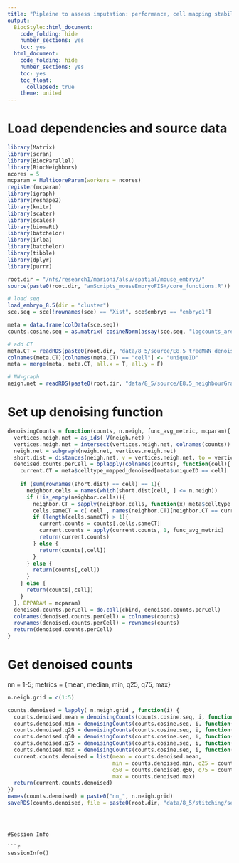 ```yaml
---
title: "Pipleine to assess imputation: performance, cell mapping stability and others."
output:
  BiocStyle::html_document:
    code_folding: hide
    number_sections: yes
    toc: yes  
  html_document:
    code_folding: hide
    number_sections: yes
    toc: yes
    toc_float:
      collapsed: true
    theme: united
---
```



# Load dependencies and source data

```r

library(Matrix)
library(scran)
library(BiocParallel)
library(BiocNeighbors)
ncores = 5
mcparam = MulticoreParam(workers = ncores)
register(mcparam)
library(igraph)
library(reshape2)
library(knitr)
library(scater)
library(scales)
library(biomaRt)
library(batchelor)
library(irlba)
library(batchelor)
library(tibble)
library(dplyr)
library(purrr)

root.dir = "/nfs/research1/marioni/alsu/spatial/mouse_embryo/"
source(paste0(root.dir, "amScripts_mouseEmbryoFISH/core_functions.R"))

# load seq
load_embryo_8.5(dir = "cluster")
sce.seq = sce[!rownames(sce) == "Xist", sce$embryo == "embryo1"]

meta = data.frame(colData(sce.seq))
counts.cosine.seq = as.matrix( cosineNorm(assay(sce.seq, "logcounts_area")) )

# add CT
meta.CT = readRDS(paste0(root.dir, "data/8_5/source/E8.5_treeMNN_denoised.Rds"))
colnames(meta.CT)[colnames(meta.CT) == "cell"] <- "uniqueID"
meta = merge(meta, meta.CT, all.x = T, all.y = F)

# NN-graph
neigh.net = readRDS(paste0(root.dir, "data/8_5/source/E8.5_neighbourGraph_1.3.Rds"))

```

# Set up denoising function

```r



denoisingCounts = function(counts, n.neigh, func_avg_metric, mcparam){
  vertices.neigh.net = as_ids( V(neigh.net) )
  vertices.neigh.net = intersect(vertices.neigh.net, colnames(counts))
  neigh.net = subgraph(neigh.net, vertices.neigh.net)
  short.dist = distances(neigh.net, v = vertices.neigh.net, to = vertices.neigh.net)
  denoised.counts.perCell = bplapply(colnames(counts), function(cell){
    current.CT = meta$celltype_mapped_denoised[meta$uniqueID == cell]
    
    if (sum(rownames(short.dist) == cell) == 1){
      neighbor.cells = names(which(short.dist[cell, ] <= n.neigh))
      if (!is_empty(neighbor.cells)){
        neighbor.CT = sapply(neighbor.cells, function(x) meta$celltype_mapped_denoised[meta$uniqueID == x])
        cells.sameCT = c( cell , names(neighbor.CT)[neighbor.CT == current.CT])
        if (length(cells.sameCT) > 1){
          current.counts = counts[,cells.sameCT]
          current.counts = apply(current.counts, 1, func_avg_metric)
          return(current.counts)
        } else {
          return(counts[,cell])
        }
      } else {
        return(counts[,cell])
      }
    } else {
      return(counts[,cell])
    } 
  }, BPPARAM = mcparam)
  denoised.counts.perCell = do.call(cbind, denoised.counts.perCell)
  colnames(denoised.counts.perCell) = colnames(counts)
  rownames(denoised.counts.perCell) = rownames(counts)
  return(denoised.counts.perCell)
}


```

# Get denoised counts

nn = 1-5; metrics = {mean, median, min, q25, q75, max}

```r

n.neigh.grid = c(1:5)

counts.denoised = lapply( n.neigh.grid , function(i) {
  counts.denoised.mean = denoisingCounts(counts.cosine.seq, i, function(x){ mean(x) }, mcparam) 
  counts.denoised.min = denoisingCounts(counts.cosine.seq, i, function(x){ min(x) }, mcparam) 
  counts.denoised.q25 = denoisingCounts(counts.cosine.seq, i, function(x){ quantile(x, .25) }, mcparam)
  counts.denoised.q50 = denoisingCounts(counts.cosine.seq, i, function(x){ quantile(x, .5) }, mcparam)
  counts.denoised.q75 = denoisingCounts(counts.cosine.seq, i, function(x){ quantile(x, .75) }, mcparam) 
  counts.denoised.max = denoisingCounts(counts.cosine.seq, i, function(x){ max(x) }, mcparam) 
  current.counts.denoised = list(mean = counts.denoised.mean,
                                 min = counts.denoised.min, q25 = counts.denoised.q25, 
                                 q50 = counts.denoised.q50, q75 = counts.denoised.q75, 
                                 max = counts.denoised.max)
  return(current.counts.denoised)
})
names(counts.denoised) = paste0("nn_", n.neigh.grid)  
saveRDS(counts.denoised, file = paste0(root.dir, "data/8_5/stitching/seq_denoised_embryo1.rds"))


```







```



#Session Info

```r
sessionInfo()
```

